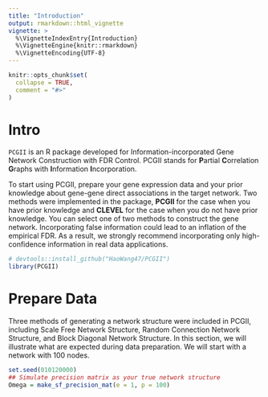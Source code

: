 ```yaml
---
title: "Introduction"
output: rmarkdown::html_vignette
vignette: >
  %\VignetteIndexEntry{Introduction}
  %\VignetteEngine{knitr::rmarkdown}
  %\VignetteEncoding{UTF-8}
---
```


```r
knitr::opts_chunk$set(
  collapse = TRUE,
  comment = "#>"
)
```

# Intro 

`PCGII` is an R package developed for Information-incorporated Gene Network Construction with FDR Control. PCGII stands for **P**artial **C**orrelation **G**raphs with **I**nformation **I**ncorporation.

To start using PCGII, prepare your gene expression data and your prior knowledge about gene-gene direct associations in the target network. Two methods were implemented in the package, **PCGII** for the case when you have prior knowledge and **CLEVEL** for the case when you do not have prior knowledge. You can select one of two methods to construct the gene network. Incorporating false information could lead to an inflation of the empirical FDR. As a result, we strongly recommend incorporating only high-confidence information in real data applications. 

```r
# devtools::install_github("HaoWang47/PCGII")
library(PCGII)
```

# Prepare Data

Three methods of generating a network structure were included in PCGII, including Scale Free Network Structure, Random Connection Network Structure, and Block Diagonal Network Structure. In this section, we will illustrate what are expected during data preparation. We will start with a network with 100 nodes.

```r
set.seed(010120000)
## Simulate precision matrix as your true network structure
Omega = make_sf_precision_mat(e = 1, p = 100)
```
